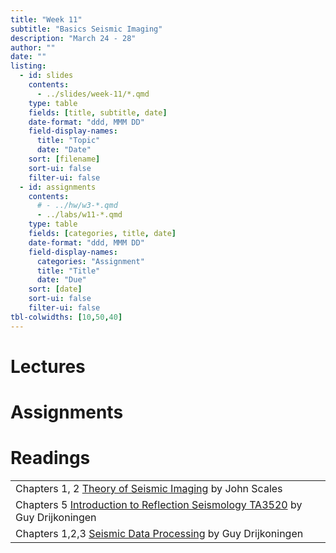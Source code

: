 ```yaml
---
title: "Week 11"
subtitle: "Basics Seismic Imaging"
description: "March 24 - 28"
author: ""
date: ""
listing:
  - id: slides
    contents:
      - ../slides/week-11/*.qmd
    type: table
    fields: [title, subtitle, date]
    date-format: "ddd, MMM DD"
    field-display-names:
      title: "Topic"
      date: "Date"
    sort: [filename]
    sort-ui: false
    filter-ui: false
  - id: assignments
    contents:
      # - ../hw/w3-*.qmd
      - ../labs/w11-*.qmd
    type: table
    fields: [categories, title, date]
    date-format: "ddd, MMM DD"
    field-display-names:
      categories: "Assignment"
      title: "Title"
      date: "Due"
    sort: [date]
    sort-ui: false
    filter-ui: false
tbl-colwidths: [10,50,40]
---
```


# Lectures

::: {#slides}
:::

# Assignments

::: {#assignments}
:::

# Readings

|                                                                                                           |
|-----------------------------------------------------------------------------------------------------------|
| Chapters 1, 2 [Theory of Seismic Imaging](https://www.dropbox.com/scl/fi/k47ysjn7j9i6d26c64nxy/imaging_scales.pdf?rlkey=9bt6o2l8ot2mrmszlex8pzxna&st=xg5lszi2&dl=0) by  John Scales              |
| Chapters 5 [Introduction to Reflection Seismology TA3520](https://www.dropbox.com/scl/fi/t54mp1a1w6ys800glqjye/IntroductionreflectionSeismology-ta3520.pdf?rlkey=ki2qr9ug2ngucdr5gcf509cu8&st=ubjtjel5&dl=0) by Guy Drijkoningen                | 
| Chapters 1,2,3 [Seismic Data Processing](https://www.dropbox.com/s/ce8tmrxhyrn8qds/SeismicProcessing2(tg001_ta3600).pdf?st=d5s4xlgb&dl=0) by Guy Drijkoningen                | 